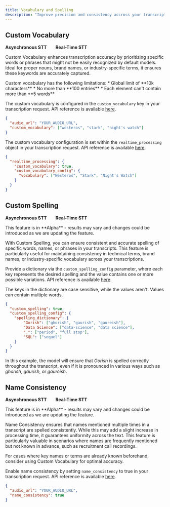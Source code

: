 ```yaml
---
title: Vocabulary and Spelling
description: "Improve precision and consistency accross your transcriptions."
---
```



## Custom Vocabulary

<Icon icon="check" iconType="solid" color="green" size="20" /> **Asynchronous STT** &nbsp; &nbsp; &nbsp;
<Icon icon="check" iconType="solid" color="green" size="20" /> **Real-Time STT**

Custom Vocabulary enhances transcription accuracy by prioritizing specific words or phrases that might not be easily recognized by default models. Ideal for proper nouns, brand names, or industry-specific terms, it ensures these keywords are accurately captured.

<Note>
Custom vocabulary has the following limitations:
* Global limit of **10k characters**
* No more than **100 entries**
* Each element can't contain more than **5 words**
</Note>

<Tabs>

<Tab title='Asynchronous STT'>

The custom vocabulary is configured in the `custom_vocabulary` key in your transcription request. API reference is available [here](https://docs.gladia.io/api-reference/v2/pre-recorded/init#body-custom-vocabulary).

```json
{
  "audio_url": "YOUR_AUDIO_URL",
  "custom_vocabulary": ["westeros", "stark", "night's watch"]
}
```

</Tab>

<Tab title='Real-Time STT'>

The custom vocabulary configuration is set within the `realtime_processing` object in your transcription request. API reference is available [here](https://docs.gladia.io/api-reference/v2/live/init#body-realtime-processing-custom-vocabulary).

```json
{
  "realtime_processing": {
    "custom_vocabulary": true,
    "custom_vocabulary_config": {
      "vocabulary": ["Westeros", "Stark", "Night's Watch"]
    }
  }
}
```

</Tab>

</Tabs>

## Custom Spelling

<Icon icon="check" iconType="solid" color="green" size="20" /> **Asynchronous STT** &nbsp; &nbsp; &nbsp;
<Icon icon="xmark" iconType="solid" color="red" size="20" /> **Real-Time STT**

<Note>
This feature is in **Alpha** - results may vary and changes could be introduced as we are updating the feature.
</Note>

With Custom Spelling, you can ensure consistent and accurate spelling of specific words, names, or phrases in your transcripts. This feature is particularly useful for maintaining consistency in technical terms, brand names, or industry-specific vocabulary across your transcriptions.

Provide a dictionary via the `custom_spelling_config` parameter, where each key represents the desired spelling and the value contains one or more possible variations. API reference is available [here](https://docs.gladia.io/api-reference/v2/pre-recorded/init#body-custom-spelling).

<Note>
The keys in the dictionary are case sensitive, while the values aren't. Values can contain multiple words.
</Note>

```json
{
  "custom_spelling": true,
  "custom_spelling_config": {
    "spelling_dictionary": {
        "Gorish": ["ghorish", "gaurish", "gaureish"],
        "Data Science": ["data-science", "data science"],
        ".": ["period", "full stop"],
        "SQL": ["sequel"]
    }
  }
}
```

In this example, the model will ensure that *Gorish* is spelled correctly throughout the transcript, even if it is pronounced in various ways such as *ghorish*, *gaurish*, or *gaureish*.

## Name Consistency

<Icon icon="check" iconType="solid" color="green" size="20" /> **Asynchronous STT** &nbsp; &nbsp; &nbsp;
<Icon icon="xmark" iconType="solid" color="red" size="20" /> **Real-Time STT**

<Note>
This feature is in **Alpha** - results may vary and changes could be introduced as we are updating the feature.
</Note>

Name Consistency ensures that names mentioned multiple times in a transcript are spelled consistently. While this may add a slight increase in processing time, it guarantees uniformity across the text. This feature is particularly valuable in scenarios where names are frequently mentioned but not known in advance, such as recruitment call recordings.

<Tip>
For cases where key names or terms are already known beforehand, consider using Custom Vocabulary for optimal accuracy.
</Tip>

Enable name consistency by setting `name_consistency` to true in your transcription request. API reference is available [here](https://docs.gladia.io/api-reference/v2/pre-recorded/init#body-name-consistency).


```json
{
  "audio_url": "YOUR_AUDIO_URL",
  "name_consistency": true
}
```